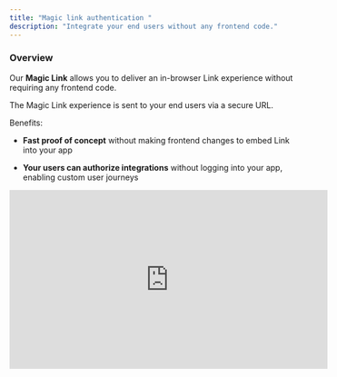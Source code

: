 ```yaml
---
title: "Magic link authentication "
description: "Integrate your end users without any frontend code."
---
```


### Overview

Our **Magic Link** allows you to deliver an in-browser Link experience without requiring any frontend code.

The Magic Link experience is sent to your end users via a secure URL.

Benefits:

* **Fast proof of concept** without making frontend changes to embed Link into your app

* **Your users can authorize integrations** without logging into your app, enabling custom user journeys

<iframe width="560" height="315" src="https://www.youtube.com/embed/yGeoSag5GNk" title="YouTube video player" frameborder="0" allow="accelerometer; autoplay; clipboard-write; encrypted-media; gyroscope; picture-in-picture" allowfullscreen />

<iframe width="560" height="315" src="https://www.youtube.com/embed/HNQYok7ECfQ" title="YouTube video player" frameborder="0" allow="accelerometer; autoplay; clipboard-write; encrypted-media; gyroscope; picture-in-picture" allowfullscreen />

***

### Authenticate user with Magic Link URL

Magic Links are generated **Programmatically via API** in 3 easy steps:

<Steps>
  <Step title=" Generate an user Authentication link">
    To generate the authentication link, call the following endpoint:
    `GEThttps://api.demo.trykariz.com/api/KarizClientApp/GetTpUserAuthDisposableToken?tpUserId={tp_app_user_id}&redirectUrl={redirect_url}&scopes={scope_names}`
  </Step>

  <Step title="Set the correct parameters">
    `tpUserId` = The ID of the user that you want to create. You will use this ID moving forward to get data for this user, so use a unique id for each user.

    `redirectUrl`= The url of your application that you want your users to get redirected back to after they finish the authentication.
    `Scopes` = The scopes determine which channels your user will be asked to authenticate to. You can add multiple scopes to 1 request to request multiple authentications at a time

    `-H 'Authorization: Bearer` this is the token your application received when creating an account. Replace this with your unique code
  </Step>

  <Step title=" Redirect user to Authentication link">
    After sending this request and magic link will be returned to you called `uri` . Your users should be redirected to this link in order to&#x20;
  </Step>
</Steps>

*The Authentication link will expire in 1 hour*

### Example request

```
curl -X 'GET' \
'https://api.demo.trykariz.com/api/KarizClientApp/GetTpUserAuthDisposableToken?tpUserId=0283544273&redirectUrl=https%3A%2F%2Fmyapp.com&scopes=shopify&scopes=woocommerce&scopes=bol&scopes=amazon' \
-H 'accept: text/plain' \
-H 'Authorization: Bearer 287ys7a17te61238y12387wqt8tdqt6sad8fd1826871t2186et'
```

In this example the following parameters are used in the request:

`tpUserId` = 0283544273

`redirectUrl`= [https://runkariz.com](https://runkariz.com)

`Scopes`  = shopify, woocommerce, bol, amazon

`Bearer `= 287ys7a17te61238y12387wqt8tdqt6sad8fd1826871t2186et

***

### Available Scopes (E-commerce channels)

* shopify

* woocommerce

* bol

* amazon

| name        | required | type  | data type | description                                                                     |
| ----------- | -------- | ----- | --------- | ------------------------------------------------------------------------------- |
| scopes      | required | query | string\[] | The E-commerce channels your users will be asked to authenticate with           |
| tpUserId    | required | query | string    | The user id that you want to execute workflow for                               |
| redirectUrl | optional | query | string    | The URL which user will be redirected to after finishes the authentication flow |

##### Responses

| http code | content-type            | response                                |
| --------- | ----------------------- | --------------------------------------- |
| 200       | application/json        | See the sample response                 |
| 400       | application/json        | \{"code":"400","message":"Bad Request"} |
| 405       | text/html;charset=utf-8 | None                                    |

Sample Response (200):

```
{

    "uri": "https://www.demo.trykariz.com/en/tpuser/authorize?token=MvznqqrmRYhfTlRdjsDXaHjFbBqquHN8IgTtObvrRX7AGSJdA4NJ4y40q9sMALixHz1F%2Fjic%2FdO1YwA1T41Wr0g2TAO57R1fKul2q7bfARgj7BLpfP%2FGnjKhdPG6eL9q%2BUjwXIU45ppkw%2F7N7qrCjYaWaPdyeqFGtyfRbAPBv9DJvEdWoo7FM0o9wH4M4wEe359KqNVYxCrX6jkZF5rqwnQt5WdgdUQMTY5ub9lMq4FOG1422MMR7ND6zgsxjVcqWPZ1Slt0YbKR%2FW3kZouiTH8ewAn5xu3C%2FrasxTvyGMNzgvnrRLqLLguyaERp6foS2lZ0mYj5FPI95InoQdu79CDlAKp%2FY7J0y5m3K2mgZkM63%2Fqt5QoY0rhkpvFc7qe9NJDWW%2FY1HMVtQhy%2Fk0kqsDA8nQaXqi%2BTftAh5j4BXvPZm5%2BleaC5kG6sSQtriReR9nMGdwwYp%2B37J6X7XUxSOWVUSthfrhgVuRVOlD%2BBgw3ldag2xE%2Bk3kTebZM6rzYlmwwT77LFf1ekUMBOFkPYA2soLltoRdaMJAyEm5cUxw03g1FqnFaE2XXerOoHGSQQVdD6V3VsrA70d4pkCOwyuqGMBdIfzByUSk5WuSdA6G8%3D",
    "token": "MvznqqrmRYhfTlRdjsDXaHjFbBqquHN8IgTtObvrRX7AGSJdA4NJ4y40q9sMALixHz1F%2Fjic%2FdO1YwA1T41Wr0g2TAO57R1fKul2q7bfARgj7BLpfP%2FGnjKhdPG6eL9q%2BUjwXIU45ppkw%2F7N7qrCjYaWaPdyeqFGtyfRbAPBv9DJvEdWoo7FM0o9wH4M4wEe359KqNVYxCrX6jkZF5rqwnQt5WdgdUQMTY5ub9lMq4FOG1422MMR7ND6zgsxjVcqWPZ1Slt0YbKR%2FW3kZouiTH8ewAn5xu3C%2FrasxTvyGMNzgvnrRLqLLguyaERp6foS2lZ0mYj5FPI95InoQdu79CDlAKp%2FY7J0y5m3K2mgZkM63%2Fqt5QoY0rhkpvFc7qe9NJDWW%2FY1HMVtQhy%2Fk0kqsDA8nQaXqi%2BTftAh5j4BXvPZm5%2BleaC5kG6sSQtriReR9nMGdwwYp%2B37J6X7XUxSOWVUSthfrhgVuRVOlD%2BBgw3ldag2xE%2Bk3kTebZM6rzYlmwwT77LFf1ekUMBOFkPYA2soLltoRdaMJAyEm5cUxw03g1FqnFaE2XXerOoHGSQQVdD6V3VsrA70d4pkCOwyuqGMBdIfzByUSk5WuSdA6G8%3D",
    "expirationUtcUnixTimeSeconds": 1735220491
}
```